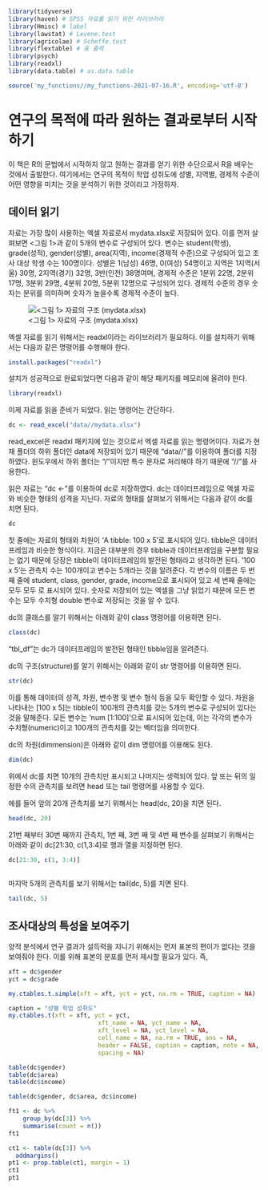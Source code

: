 ```r
library(tidyverse)
library(haven) # SPSS 자료를 읽기 위한 라이브러리
library(Hmisc) # label
library(lawstat) # Levene.test
library(agricolae) # Scheffe.test
library(flextable) # 표 출력
library(psych)
library(readxl)
library(data.table) # as.data.table
```

```r
source('my_functions//my_functions-2021-07-16.R', encoding='utf-8')
```


# 연구의 목적에 따라 원하는 결과로부터 시작하기
이 책은 R의 문법에서 시작하지 않고 원하는 결과를 얻기 위한 수단으로서 R을 배우는 것에서 출발한다. 여기에서는 연구의 목적이 학업 성취도에 성별, 지역별, 경제적 수준이 어떤 영향을 미치는 것을 분석하기 위한 것이라고 가정하자. 

## 데이터 읽기

자료는 가장 많이 사용하는 엑셀 자료로서 mydata.xlsx로 저장되어 있다. 이를 먼저 살펴보면 <그림 1>과 같이 5개의 변수로 구성되어 있다. 변수는 student(학생), grade(성적), gender(성별), area(지역), income(경제적 수준)으로 구성되어 있고 조사 대상 학생 수는 100명이다.
성별은 1(남성) 46명, 0(여성) 54명이고 지역은 1지역(서울) 30명, 2지역(경기) 32명, 3반(인천) 38명여며, 경제적 수준은 1분위 22명, 2분위 17명, 3분위 29명, 4분위 20명, 5분위 12명으로 구성되어 있다. 경제적 수준의 경우 숫자는 분위를 의미하며 숫자가 높을수록 경제적 수준이 높다.

![<그림 1> 자료의 구조 (mydata.xlsx)](./data/data.png)


엑셀 자료를 읽기 위해서는 readxl이라는 라이브러리가 필요하다. 이를 설치하기 위해서는 다음과 같은 명령어를 수행해야 한다.

```r
install.packages("readxl")
```

설치가 성공적으로 완료되었다면 다음과 같이 해당 패키지를 메모리에 올려야 한다.

```r
library(readxl)
```

이제 자료를 읽을 준비가 되었다. 읽는 명령어는 간단하다.

```r
dc <- read_excel("data//mydata.xlsx")
```

read_excel은 readxl 패키지에 있는 것으로서 엑셀 자료를 읽는 명령어이다. 자료가 현재 폴더의 하위 폴더인 data에 저장되어 있기 때문에 "data//"를 이용하여 폴더를 지정하였다. 윈도우에서 하위 폴더는 "/"이지만 특수 문자로 처리해야 하기 때문에 "//"를 사용한다.

읽은 자료는 "dc <- "를 이용하여 dc로 저장하였다. dc는 데이터프레임으로 엑셀 자료와 비슷한 형태의 성격을 지닌다. 자료의 형태를 살펴보기 위해서는 다음과 같이 dc를 치면 된다.

```r
dc
```

첫 줄에는 자료의 형태와 차원이 'A tibble: 100 x 5'로 표시되어 있다. tibble은 데이터프레임과 비슷한 형식이다. 지금은 대부분의 경우 tibble과 데이터프레임을 구분할 필요는 없기 때문에 당장은 tibble이 데이터프레임의 발전된 형태라고 생각하면 된다. '100 x 5'는 관측치 수는 100개이고 변수는 5개라는 것을 알려준다. 각 변수의 이름은 두 번째 줄에 student, class, gender, grade, income으로 표시되어 있고 세 번째 줄에는 모두 모두 <dbl>로 표시되어 있다. 숫자로 저장되어 있는 엑셀을 그냥 읽었기 때문에 모든 변수는 모두 수치형 double 변수로 저장되는 것을 알 수 있다.


dc의 클래스를 알기 위해서는 아래와 같이 class 명령어를 이용하면 된다.

```r
class(dc)
```
"tbl_df"는 dc가 데이터프레임의 발전된 형태인 tibble임을 알려준다.

dc의 구조(structure)를 알기 위해서는 아래와 같이 str 명령어를 이용하면 된다.

```r
str(dc)
```

이를 통해 데이터의 성격, 차원, 변수명 및 변수 형식 등을 모두 확인할 수 있다. 차원을 나타내는 [100 x 5]는 tibble이 100개의 관측치를 갖는 5개의 변수로 구성되어 있다는 것을 말해준다. 모든 변수는 'num [1:100]'으로 표시되어 있는데, 이는 각각의 변수가 수치형(numeric)이고 100개의 관측치를 갖는 벡터임을 의미한다.


dc의 차원(dimmension)은 아래와 같이 dim 명령어를 이용해도 된다.

```r
dim(dc)
```


위에서 dc를 치면 10개의 관측치만 표시되고 나머지는 생력되어 있다. 앞 또는 뒤의 일정한 수의 관측치를 보려면 head 또는 tail 명령어를 사용할 수 있다.

에를 들어 앞의 20개 관측치를 보기 위해서는 head(dc, 20)을 치면 된다.

```r
head(dc, 20)
```
21번 째부터 30번 째까지 관측치, 1번 째, 3번 째 및 4번 째 변수를 살펴보기 위해서는 아래와 같이 dc[21:30, c(1,3:4]로 행과 열을 지정하면 된다.

```r
dc[21:30, c(1, 3:4)]
     
```

마지막 5개의 관측치를 보기 위해서는 tail(dc, 5)를 치면 된다. 

```r
tail(dc, 5)
```



## 조사대상의 특성을 보여주기

양적 분석에서 연구 결과가 설득력을 지니기 위해서는 먼저 표본의 편이가 없다는 것을 보여줘야 한다. 이를 위해 표본의 분포를 먼저 제시할 필요가 있다. 즉, 


```r
xft = dc$gender
yct = dc$grade
```


```r
my.ctables.t.simple(xft = xft, yct = yct, na.rm = TRUE, caption = NA)
```


```r
caption = "성별 학업 성취도"
my.ctables.t(xft = xft, yct = yct,
                         xft_name = NA, yct_name = NA, 
                         xft_level = NA, yct_level = NA,
                         cell_name = NA, na.rm = TRUE, ans = NA, 
                         header = FALSE, caption = caption, note = NA, print_note = FALSE, print_xft = FALSE,
                         spacing = NA)
```


```r
table(dc$gender)
table(dc$area)
table(dc$income)
```

```r
table(dc$gender, dc$area, dc$income)
```


```r
ft1 <- dc %>%
    group_by(dc[3]) %>%
    summarise(count = n())
ft1
```


```r
ct1 <- table(dc[3]) %>%
  addmargins()
pt1 <- prop.table(ct1, margin = 1)
ct1
pt1
```


